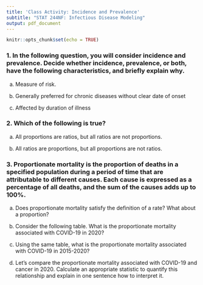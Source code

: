 ---
title: 'Class Activity: Incidence and Prevalence'
subtitle: "STAT 244NF: Infectious Disease Modeling"
output: pdf_document
---

```{r setup, include=FALSE}
knitr::opts_chunk$set(echo = TRUE)
```

### 1. In the following question, you will consider incidence and prevalence. Decide whether incidence, prevalence, or both, have the following characteristics, and briefly explain why.

  (a) Measure of risk.
  
  \vspace{1cm}
  
  (b) Generally preferred for chronic diseases without clear date of onset
  
  \vspace{1cm}
  
  (c) Affected by duration of illness
  
  \vspace{1cm}


### 2. Which of the following is true?

  (a) All proportions are ratios, but all ratios are not proportions.
  
  (b) All ratios are proportions, but all proportions are not ratios. 

\newpage  
  
### 3. Proportionate mortality is the proportion of deaths in a specified population during a period of time that are attributable to different causes. Each cause is expressed as a percentage of all deaths, and the sum of the causes adds up to 100%. 

  (a) Does proportionate mortality satisfy the definition of a rate? What about a proportion?
  
  (b) Consider the following table. What is the proportionate mortality associated with COVID-19 in 2020?
  
  (c) Using the same table, what is the proportionate mortality associated with COVID-19 in 2015-2020?
  
  (d) Let's compare the proportionate mortality associated with COVID-19 and cancer in 2020. Calculate an appropriate statistic to quantify this relationship and explain in one sentence how to interpret it.
  
  \begin{figure}
  \includegraphics[]{JAMA_mortality_2015_2020.pdf}
  \end{figure}



